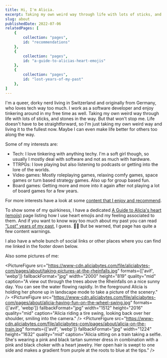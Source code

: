 ```yaml
---
title: Hi, I'm Alicia.
excerpt: Taking my own weird way through life with lots of sticks, and stones in the way.
slug: about
publishedDate: 2022-07-06
relatedPages: [
    {
        collection: "pages",
        id: "recommendations"
    },
    {
        collection: "pages",
        id: "a-guide-to-alicias-heart-emojis"
    },
    {
        collection: "pages",
        id: "lost-years-of-my-past"
    },
]
---
```



I'm a queer, dorky nerd living in Switzerland and originally from Germany, who loves tech way too much. I work as a software developer and enjoy tinkering around in my free time as well. Taking my own weird way through life with lots of sticks, and stones in the way. But that won't stop me. Life doesn't have to be straightforward, so I'm just taking my own weird way and living it to the fullest now. Maybe I can even make life better for others too along the way.

Some of my interests are:

- Tech: I love tinkering with anything techy. I'm a soft girl though, so usually I mostly deal with software and not as much with hardware.
- TTRPGs: I love playing but also listening to podcasts or getting into the lore of the worlds.
- Video games: Mostly roleplaying games, relaxing comfy games, space games or turn based strategy games. Also up for group based fun.
- Board games: Getting more and more into it again after not playing a lot of board games for a few years.

For more interests have a look at some [content that I enjoy and recommend](/recommendations/).

To show some of my quirkiness, I have a dedicated [A Guide to Alicia's heart (emojis)](/a-guide-to-alicias-heart-emojis/) page listing how I use heart emojis and my feeling associated to them. And if you want to know way too much about my past you can read ["Lost" years of my past](/lost-years-of-my-past/), I guess. 🤷‍♀️ But be warned, that page has quite a few content warnings.

I also have a whole bunch of social links or other places where you can find me linked in the footer down below.

Also some pictures of me:

<PictureFigure src="https://www-cdn.aliciabytes.com/file/aliciabytes-com/pages/about/taking-pictures-at-the-rheinfalls.jpg" formats={['avif', 'webp']} fallbackFormat="jpg" width="2000" height="819" quality="mid" caption="A view out through the trees above the Rheinfalls on a nice sunny day. You can see the water flowing rapidly. In the foreground Alicia is holding her phone up in landscape mode to take a picture of the scenery." />
<PictureFigure src="https://www-cdn.aliciabytes.com/file/aliciabytes-com/pages/about/alicia-having-fun-on-the-wheel-swing.jpg" formats={['avif', 'webp']} fallbackFormat="jpg" width="1512" height="2016" quality="mid" caption="Alicia riding a tire swing, looking back over her shoulder, smiling into the camera." />
<PictureFigure src="https://www-cdn.aliciabytes.com/file/aliciabytes-com/pages/about/alicia-on-the-train.jpg" formats={['avif', 'webp']} fallbackFormat="jpg" width="1224" height="1632" quality="mid" caption="Alicia sitting on a train taking a selfie. She's wearing a pink and black tartan summer dress in combination with a pink and black choker with a heart jewelry. Her open hair is swept to one side and makes a gradient from purple at the roots to blue at the tips." />
